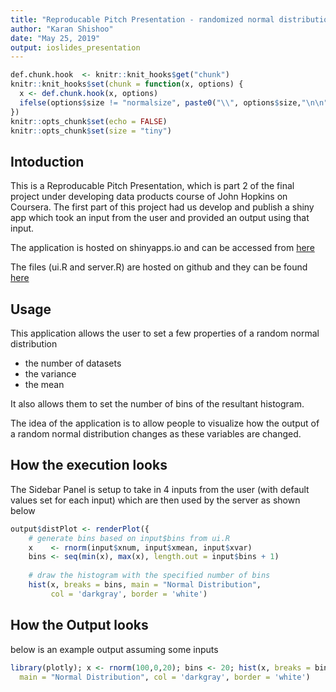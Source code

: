 ```yaml
---
title: "Reproducable Pitch Presentation - randomized normal distribution"
author: "Karan Shishoo"
date: "May 25, 2019"
output: ioslides_presentation
---
```


```r
def.chunk.hook  <- knitr::knit_hooks$get("chunk")
knitr::knit_hooks$set(chunk = function(x, options) {
  x <- def.chunk.hook(x, options)
  ifelse(options$size != "normalsize", paste0("\\", options$size,"\n\n", x, "\n\n \\normalsize"), x)
})
knitr::opts_chunk$set(echo = FALSE)
knitr::opts_chunk$set(size = "tiny")
```

## Intoduction

This is a Reproducable Pitch Presentation, which is part 2 of the final project under developing data products course of John Hopkins on Coursera. The first part of this project had us develop and publish a shiny app which took an input from the user and provided an output using that input. 

The application is hosted on shinyapps.io and can be accessed from [here](https://kshishoo.shinyapps.io/my_first_web_app/)

The files (ui.R and server.R) are hosted on github and they can be found [here](https://github.com/karan-shishoo/Developing-Data-Products/tree/master/web_app/my_first_web_app)

## Usage

This application allows the user to set a few properties of a random normal distribution

- the number of datasets
- the variance
- the mean

It also allows them to  set the number of bins of the resultant histogram.

The idea of the application is to allow people to visualize how the output of a random normal distribution changes as these variables are changed.

## How the execution looks
The Sidebar Panel is setup to take in 4 inputs from the user (with default values set for each input) which are then used by the server as shown below

```r
output$distPlot <- renderPlot({
    # generate bins based on input$bins from ui.R
    x    <- rnorm(input$xnum, input$xmean, input$xvar)
    bins <- seq(min(x), max(x), length.out = input$bins + 1)
    
    # draw the histogram with the specified number of bins
    hist(x, breaks = bins, main = "Normal Distribution",
         col = 'darkgray', border = 'white')
```

## How the Output looks
below is an example output assuming some inputs
```r
library(plotly); x <- rnorm(100,0,20); bins <- 20; hist(x, breaks = bins,
  main = "Normal Distribution", col = 'darkgray', border = 'white')
```
